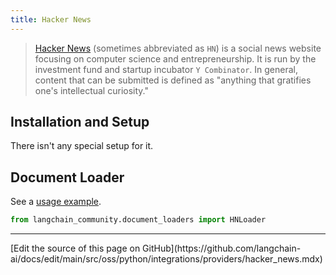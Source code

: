 ```yaml
---
title: Hacker News
---
```


>[Hacker News](https://en.wikipedia.org/wiki/Hacker_News) (sometimes abbreviated as `HN`) is a social news
> website focusing on computer science and entrepreneurship. It is run by the investment fund and startup
> incubator `Y Combinator`. In general, content that can be submitted is defined as "anything that gratifies
> one's intellectual curiosity."

## Installation and Setup

There isn't any special setup for it.

## Document Loader

See a [usage example](/oss/python/integrations/document_loaders/hacker_news).

```python
from langchain_community.document_loaders import HNLoader
```

---

<Callout icon="pen-to-square" iconType="regular">
  [Edit the source of this page on GitHub](https://github.com/langchain-ai/docs/edit/main/src/oss/python/integrations/providers/hacker_news.mdx)
</Callout>
